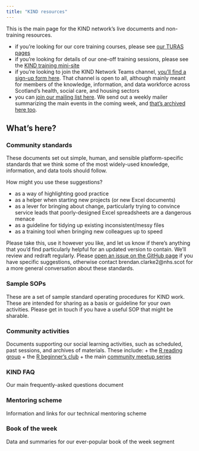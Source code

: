 ---
title: "KIND resources"
---

This is the main page for the KIND network's live documents and non-training resources. 

+ if you're looking for our core training courses, please see [our TURAS pages](https://learn.nes.nhs.scot/36783)
+ if you're looking for details of our one-off training sessions, please see the [KIND training mini-site](https://nes-dew.github.io/KIND-training/)
+ if you're looking to join the KIND Network Teams channel, [you'll find a sign-up form here](https://forms.office.com/r/WQdd6HSCEW). That channel is open to all, although mainly meant for members of the knowledge, information, and data workforce across Scotland's health, social care, and housing sectors
+ you can [join our mailing list here](https://forms.office.com/pages/responsepage.aspx?id=veDvEDCgykuAnLXmdF5JmpopIZB9ynRJnrPUHVFccipURjM2NkZJUkhGOFlQRjQxRFhVUTgwT0UwVyQlQCN0PWcu). We send out a weekly mailer summarizing the main events in the coming week, and [that's archived here too](ml_archive.qmd).  

## What's here?

### Community standards

These documents set out simple, human, and sensible platform-specific standards that we think some of the most widely-used knowledge, information, and data tools should follow.
 
How might you use these suggestions?

+ as a way of highlighting good practice
+ as a helper when starting new projects (or new Excel documents)
+ as a lever for bringing about change, particularly trying to convince service leads that poorly-designed Excel spreadsheets are a dangerous menace
+ as a guideline for tidying up existing inconsistent/messy files
+ as a training tool when bringing new colleagues up to speed

Please take this, use it however you like, and let us know if there's anything that you'd find particularly helpful for an updated version to contain. We'll review and redraft regularly. Please [open an issue on the GitHub page](https://github.com/NES-DEW/KIND-community-standards/issues) if you have specific suggestions, otherwise contact brendan.clarke2@nhs.scot for a more general conversation about these standards.

### Sample SOPs

These are a set of sample standard operating procedures for KIND work. These are intended for sharing as a basis or guideline for your own activities. Please get in touch if you have a useful SOP that might be sharable.

### Community activities
Documents supporting our social learning activities, such as scheduled, past sessions, and archives of materials. These include:
+ the [R reading group](rreadgr.qmd)
+ the [R beginner's club](rbc/about.qmd)
+ the main [community meetup series](kind_cms.qmd)

### KIND FAQ

Our main frequently-asked questions document

### Mentoring scheme

Information and links for our technical mentoring scheme

### Book of the week

Data and summaries for our ever-popular book of the week segment

